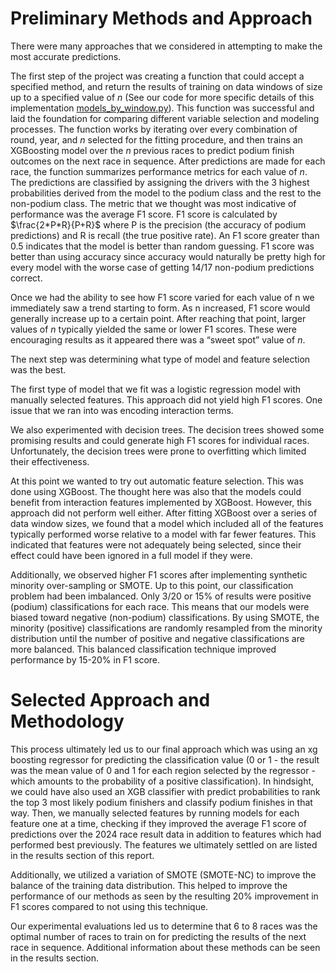 # Preliminary Methods and Approach

There were many approaches that we considered in attempting to make the most accurate predictions.

The first step of the project was creating a function that could accept 
a specified method, 
and return the results of training on data windows of size up to a specified value of $n$ (See our code for more specific details of 
this implementation [models_by_window.py](https://github.com/Yoshi234/f1-fanatasy-analysis/blob/main/code/modeling/models_by_window.py)). This
function was successful and laid the foundation for comparing different
variable selection and modeling processes. The function works by
iterating over every combination of round, year, and $n$ selected for the fitting procedure, and then trains an XGBoosting model over the $n$ previous races to predict podium finish outcomes on the next race in sequence. After predictions are made for each race, the function summarizes performance metrics for each value of $n$. 
The predictions are classified by assigning the drivers with the 3 highest probabilities
derived from the model to the podium class and the rest to the non-podium class. 
The metric that we thought was most indicative of performance was the average F1 score.
F1 score is calculated by $\frac{2*P*R}{P+R}$ where P is the precision (the accuracy of
podium predictions) and R is recall (the true positive rate). An F1 score greater than
0.5 indicates that the model is better than random guessing. F1 score was better than
using accuracy since accuracy would naturally be pretty high for every model with the worse case
of getting 14/17 non-podium predictions correct. 

Once we had the ability to see how F1 score varied for each value of n we immediately saw a trend
starting to form. As n increased, F1 score would generally increase up to a certain point. After
reaching that point, larger values of $n$ typically yielded the same or lower F1 scores. These were encouraging
results as it appeared there was a "sweet spot" value of $n$.

The next step was determining what type of model and feature selection was the best.

The first type of model that we fit was a logistic regression model with manually selected features.
This approach did not yield high F1 scores. One issue that we ran into was encoding interaction terms.

We also experimented with decision trees. The decision trees showed some promising results and could
generate high F1 scores for individual races. Unfortunately, the decision trees were prone to overfitting which limited their effectiveness.

At this point we wanted to try out automatic feature selection. This was done using XGBoost. The thought here
was also that the models could benefit from interaction features implemented by XGBoost. However, this approach did not perform well either. After fitting XGBoost over a series of 
data window sizes, we found that a model which included all of the 
features typically performed worse relative to a model with far 
fewer features. This indicated that features were not adequately being
selected, since their effect could have been ignored in a full model
if they were. 

Additionally, we observed higher F1 scores after implementing synthetic minority over-sampling or SMOTE.
Up to this point, our classification problem had been imbalanced. Only 3/20 or 15% of results were positive (podium) classifications for each race.
This means that our models were biased toward negative (non-podium) classifications. By using SMOTE, the minority (positive)
classifications are randomly resampled from the minority distribution until the number of positive and negative classifications
are more balanced. This balanced classification technique improved performance by 15-20% in F1 score. 

# Selected Approach and Methodology

This process ultimately led us to our final approach which was using an xg boosting regressor for predicting 
the classification value (0 or 1 - the result was the mean value of 0 and 1 for each region
selected by the regressor - which amounts to the probability of a positive classification). 
In hindsight, we could have also used an XGB classifier with predict probabilities to 
rank the top 3 most likely podium finishers and classify podium finishes in that way. 
Then, we manually selected features by running models for each feature one at a time, checking if they improved the average F1 score of predictions over the 2024 race result data in addition to
features which had performed best previously. 
The features we ultimately settled on are listed in the results section of this report. 

Additionally, we utilized a variation of SMOTE (SMOTE-NC) to improve the balance of the 
training data distribution. This helped to improve the performance of our methods as seen by the resulting 20% improvement in F1 scores compared to not using this technique.

Our experimental evaluations led us to determine that 6 to 8 races was the 
optimal number of races to train on for predicting the results of the next race in 
sequence. Additional information about these methods can be seen in the results section. 

<!--
Logistic regression
Decision trees - overfitting

SMOTE - imbalance classification, only 15% of results were actual positive classification, biased toward negative classifications, improved performance by 15-20% in F1 score
xg_boost - automatically implements interaction features

automatic feature selection did not work well (from xg_boost)

manual forward selection - picking a few features, adding random features until we could no longer improve performance

Final:
manual selection
xg boosting regressor selecting top 3 probabilities 

-->